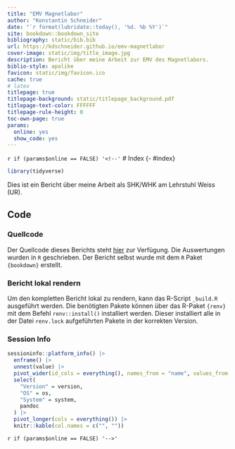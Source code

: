 ```yaml
--- 
title: "EMV Magnetlabor"
author: "Konstantin Schneider"
date: "`r format(lubridate::today(), '%d. %b %Y')`"
site: bookdown::bookdown_site
bibliography: static/bib.bib
url: https://kdschneider.github.io/emv-magnetlabor
cover-image: static/img/title_image.jpg
description: Bericht über meine Arbeit zur EMV des Magnetlabors.
biblio-style: apalike
favicon: static/img/favicon.ico
cache: true
# latex
titlepage: true
titlepage-background: static/titlepage_background.pdf
titlepage-text-color: FFFFFF
titlepage-rule-height: 0
toc-own-page: true
params: 
  online: yes
  show_code: yes
---
```

 
`r if (params$online == FALSE) '<!--'`
# Index {- #index}

```r
library(tidyverse)
```

Dies ist ein Bericht über meine Arbeit als SHK/WHK am Lehrstuhl Weiss (UR).

## Code {-}

### Quellcode {-}

Der Quellcode dieses Berichts steht [hier](https://github.com/kdschneider/emv-magnetlabor) zur Verfügung. 
Die Auswertungen wurden in `R` geschrieben. 
Der Bericht selbst wurde mit dem `R` Paket `{bookdown}` erstellt. 

### Bericht lokal rendern {-}

Um den kompletten Bericht lokal zu rendern, kann das R-Script `_build.R` ausgeführt werden. 
Die benötigten Pakete können über das R-Paket `{renv}` mit dem Befehl `renv::install()` installiert werden. 
Dieser installiert alle in der Datei `renv.lock` aufgeführten Pakete in der korrekten Version. 

### Session Info {-}

```r
sessioninfo::platform_info() |>
  enframe() |> 
  unnest(value) |> 
  pivot_wider(id_cols = everything(), names_from = "name", values_from = "value") |> 
  select(
    "Version" = version,
    "OS" = os,
    "System" = system,
    pandoc
  ) |> 
  pivot_longer(cols = everything()) |> 
  knitr::kable(col.names = c("", ""))
```

`r if (params$online == FALSE) '-->'`
